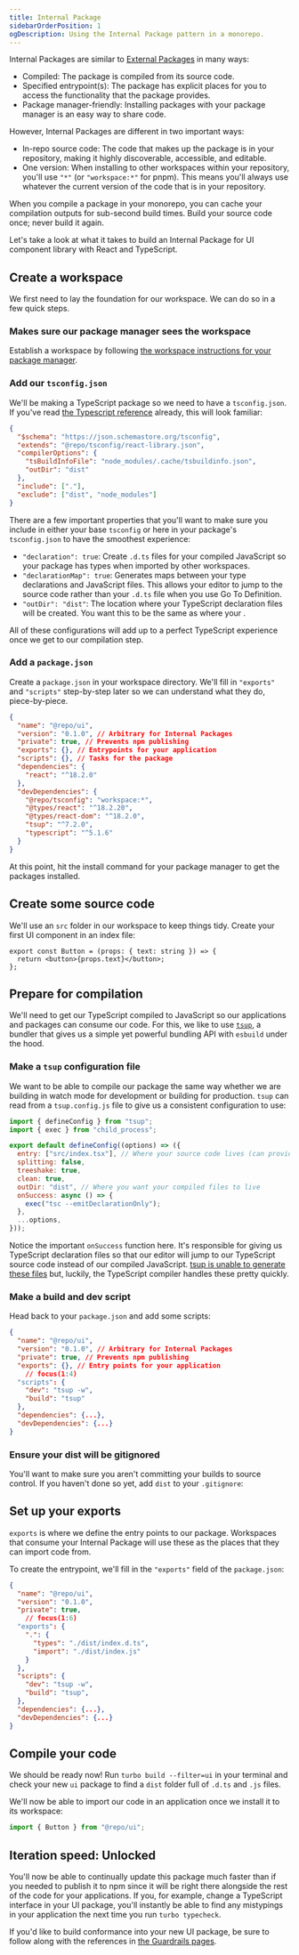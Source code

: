```yaml
---
title: Internal Package
sidebarOrderPosition: 1
ogDescription: Using the Internal Package pattern in a monorepo.
---
```



Internal Packages are similar to [External Packages](/monorepos/packaging) in many ways:

- Compiled: The package is compiled from its source code.
- Specified entrypoint(s): The package has explicit places for you to access the functionality that the package provides.
- Package manager-friendly: Installing packages with your package manager is an easy way to share code.

However, Internal Packages are different in two important ways:

- In-repo source code: The code that makes up the package is in your repository, making it highly discoverable, accessible, and editable.
- One version: When installing to other workspaces within your repository, you'll use `"*"` (or `"workspace:*"` for pnpm). This means you'll always use whatever the current version of the code that is in your repository.

When you compile a package in your monorepo, you can cache your compilation outputs for sub-second build times. Build your source code once; never build it again.

Let's take a look at what it takes to build an Internal Package for UI component library with React and TypeScript.

## Create a workspace

We first need to lay the foundation for our workspace. We can do so in a few quick steps.

### Makes sure our package manager sees the workspace

Establish a workspace by following [the workspace instructions for your package manager](/monorepos/package-managers).

### Add our `tsconfig.json`

We'll be making a TypeScript package so we need to have a `tsconfig.json`. If you've read [the Typescript reference](/monorepos/guardrails/typescript) already, this will look familiar:

```json filename="packages/ui/tsconfig.json"
{
  "$schema": "https://json.schemastore.org/tsconfig",
  "extends": "@repo/tsconfig/react-library.json",
  "compilerOptions": {
    "tsBuildInfoFile": "node_modules/.cache/tsbuildinfo.json",
    "outDir": "dist"
  },
  "include": ["."],
  "exclude": ["dist", "node_modules"]
}
```

There are a few important properties that you'll want to make sure you include in either your base `tsconfig` or here in your package's `tsconfig.json` to have the smoothest experience:

- `"declaration": true`: Create `.d.ts` files for your compiled JavaScript so your package has types when imported by other workspaces.
- `"declarationMap": true`: Generates maps between your type declarations and JavaScript files. This allows your editor to jump to the source code rather than your `.d.ts` file when you use Go To Definition.
- `"outDir": "dist"`: The location where your TypeScript declaration files will be created. You want this to be the same as where your .

All of these configurations will add up to a perfect TypeScript experience once we get to our compilation step.

### Add a `package.json`

Create a `package.json` in your workspace directory. We'll fill in `"exports"` and `"scripts"` step-by-step later so we can understand what they do, piece-by-piece.

```json filename="packages/ui/package.json"
{
  "name": "@repo/ui",
  "version": "0.1.0", // Arbitrary for Internal Packages
  "private": true, // Prevents npm publishing
  "exports": {}, // Entrypoints for your application
  "scripts": {}, // Tasks for the package
  "dependencies": {
    "react": "^18.2.0"
  },
  "devDependencies": {
    "@repo/tsconfig": "workspace:*",
    "@types/react": "^18.2.20",
    "@types/react-dom": "^18.2.0",
    "tsup": "^7.2.0",
    "typescript": "^5.1.6"
  }
}
```

At this point, hit the install command for your package manager to get the packages installed.

## Create some source code

We'll use an `src` folder in our workspace to keep things tidy. Create your first UI component in an index file:

```tsx filename="packages/ui/src/index.tsx"
export const Button = (props: { text: string }) => {
  return <button>{props.text}</button>;
};
```

## Prepare for compilation

We'll need to get our TypeScript compiled to JavaScript so our applications and packages can consume our code. For this, we like to use [`tsup`](https://tsup.egoist.dev), a bundler that gives us a simple yet powerful bundling API with `esbuild` under the hood.

### Make a `tsup` configuration file

We want to be able to compile our package the same way whether we are building in watch mode for development or building for production. `tsup` can read from a `tsup.config.js` file to give us a consistent configuration to use:

```js filename="packages/ui/tsup.config.js" note="We're using JavaScript here but will still get great autocomplete. 😄"
import { defineConfig } from "tsup";
import { exec } from "child_process";

export default defineConfig((options) => ({
  entry: ["src/index.tsx"], // Where your source code lives (can provide multiple entries)
  splitting: false,
  treeshake: true,
  clean: true,
  outDir: "dist", // Where you want your compiled files to live
  onSuccess: async () => {
    exec("tsc --emitDeclarationOnly");
  },
  ...options,
}));
```

Notice the important `onSuccess` function here. It's responsible for giving us TypeScript declaration files so that our editor will jump to our TypeScript source code instead of our compiled JavaScript. [tsup is unable to generate these files](https://tsup.egoist.dev/#generate-typescript-declaration-maps--d-ts-map) but, luckily, the TypeScript compiler handles these pretty quickly.

### Make a build and dev script

Head back to your `package.json` and add some scripts:

```json filename="packages/ui/package.json"
{
  "name": "@repo/ui",
  "version": "0.1.0", // Arbitrary for Internal Packages
  "private": true, // Prevents npm publishing
  "exports": {}, // Entry points for your application
    // focus(1:4)
  "scripts": {
    "dev": "tsup -w",
    "build": "tsup"
  },
  "dependencies": {...},
  "devDependencies": {...}
}
```

### Ensure your dist will be gitignored

You'll want to make sure you aren't committing your builds to source control. If you haven't done so yet, add `dist` to your `.gitignore`:

## Set up your exports

`exports` is where we define the entry points to our package. Workspaces that consume your Internal Package will use these as the places that they can import code from.

To create the entrypoint, we'll fill in the `"exports"` field of the `package.json`:

```json filename="packages/ui/package.json"
{
  "name": "@repo/ui",
  "version": "0.1.0",
  "private": true,
    // focus(1:6)
  "exports": {
    ".": {
      "types": "./dist/index.d.ts",
      "import": "./dist/index.js"
    }
  },
  "scripts": {
    "dev": "tsup -w",
    "build": "tsup",
  },
  "dependencies": {...},
  "devDependencies": {...}
}
```

## Compile your code

We should be ready now! Run `turbo build --filter=ui` in your terminal and check your new `ui` package to find a `dist` folder full of `.d.ts` and `.js` files.

We'll now be able to import our code in an application once we install it to its workspace:

```ts filename="apps/web/src/index.ts"
import { Button } from "@repo/ui";
```

## Iteration speed: Unlocked

You'll now be able to continually update this package much faster than if you needed to publish it to npm since it will be right there alongside the rest of the code for your applications. If you, for example, change a TypeScript interface in your UI package, you'll instantly be able to find any mistypings in your application the next time you run `turbo typecheck`.

If you'd like to build conformance into your new UI package, be sure to follow along with the references in [the Guardrails pages](/monorepos/guardrails).
